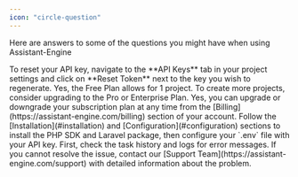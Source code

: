 ```yaml
---
icon: "circle-question"
---
```


Here are answers to some of the questions you might have when using Assistant-Engine

<AccordionGroup>
  <Accordion title="How do I reset my API key?">
    To reset your API key, navigate to the **API Keys** tab in your project settings and click on **Reset Token** next to the key you wish to regenerate.
    </Accordion>
   <Accordion title="Is there a limit to the number of projects I can create on the Free Plan?">
   Yes, the Free Plan allows for 1 project. To create more projects, consider upgrading to the Pro or Enterprise Plan.
   </Accordion>
  <Accordion title="Can I upgrade my subscription plan at any time?">
   Yes, you can upgrade or downgrade your subscription plan at any time from the [Billing](https://assistant-engine.com/billing) section of your account.
   </Accordion>
  <Accordion title="How do I integrate Assistant-Engine with my existing Laravel application?">
   Follow the [Installation](#installation) and [Configuration](#configuration) sections to install the PHP SDK and Laravel package, then configure your `.env` file with your API key.
   </Accordion>
  <Accordion title="What should I do if I encounter an unexpected error?">
   First, check the task history and logs for error messages. If you cannot resolve the issue, contact our [Support Team](https://assistant-engine.com/support) with detailed information about the problem.
   </Accordion>
</AccordionGroup>